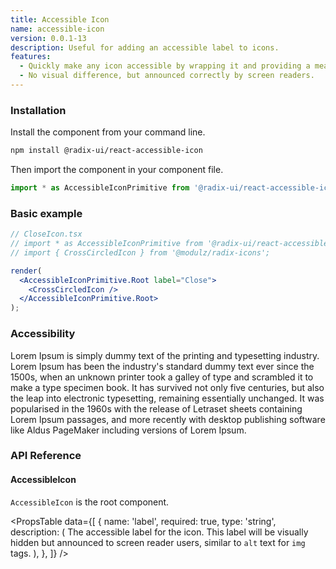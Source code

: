 ```yaml
---
title: Accessible Icon
name: accessible-icon
version: 0.0.1-13
description: Useful for adding an accessible label to icons.
features:
  - Quickly make any icon accessible by wrapping it and providing a meaningful label.
  - No visual difference, but announced correctly by screen readers.
---
```


### Installation

Install the component from your command line.

```bash
npm install @radix-ui/react-accessible-icon
```

Then import the component in your component file.

```jsx
import * as AccessibleIconPrimitive from '@radix-ui/react-accessible-icon';
```

### Basic example

```jsx live manual
// CloseIcon.tsx
// import * as AccessibleIconPrimitive from '@radix-ui/react-accessible-icon';
// import { CrossCircledIcon } from '@modulz/radix-icons';

render(
  <AccessibleIconPrimitive.Root label="Close">
    <CrossCircledIcon />
  </AccessibleIconPrimitive.Root>
);
```

### Accessibility

Lorem Ipsum is simply dummy text of the printing and typesetting industry. Lorem Ipsum has been the industry's standard dummy text ever since the 1500s, when an unknown printer took a galley of type and scrambled it to make a type specimen book. It has survived not only five centuries, but also the leap into electronic typesetting, remaining essentially unchanged. It was popularised in the 1960s with the release of Letraset sheets containing Lorem Ipsum passages, and more recently with desktop publishing software like Aldus PageMaker including versions of Lorem Ipsum.

### API Reference

#### AccessibleIcon

`AccessibleIcon` is the root component.

<PropsTable
  data={[
    {
      name: 'label',
      required: true,
      type: 'string',
      description: (
        <span>
          The accessible label for the icon. This label will be visually hidden
          but announced to screen reader users, similar to <Code>alt</Code> text
          for <Code>img</Code>
          tags.
        </span>
      ),
    },
  ]}
/>
